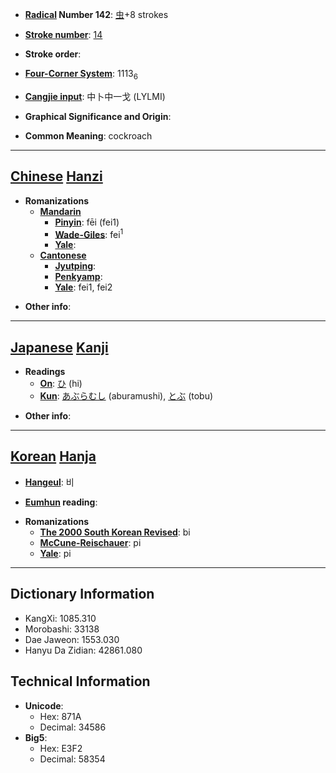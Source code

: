 * '''[[Wiktionary:Chinese radical index| Radical]] Number 142''': [[Wiktionary:Chinese radical index 虫|虫]]+8 strokes

* '''[[Wiktionary:Chinese total strokes index|Stroke number]]''': [[Wiktionary:Chinese total strokes index 14|14]]

* '''Stroke order''': 

* '''[[Wiktionary:Chinese four corner index|Four-Corner System]]''': 1113<sub>6</sub>

* '''[[Wiktionary:Chinese Cangjie index|Cangjie input]]''': 中卜中一戈 (LYLMI)

* '''Graphical Significance and Origin''': 

* '''Common Meaning''': cockroach

----

== [[Chinese]] [[Hanzi]] ==

* '''Romanizations'''
** '''[[Mandarin]]'''
*** '''[[Pinyin]]''': fēi (fei1)
*** '''[[Wade-Giles]]''': fei<sup>1</sup>
*** '''[[Yale]]''': 
** '''[[Cantonese]]'''
*** '''[[Jyutping]]''':
*** '''[[Penkyamp]]''': 
*** '''[[Yale]]''': fei1, fei2

* '''Other info''': 

----

== [[Japanese]] [[Kanji]] ==

* '''Readings'''
** '''[[On]]''': [[ひ]] (hi)
** '''[[Kun]]''': [[あぶらむし]] (aburamushi), [[とぶ]] (tobu)

* '''Other info''':  

----

== [[Korean]] [[Hanja]] ==

* '''[[Hangeul]]''': 비

* '''[[Eumhun]] reading''': 

* '''Romanizations'''
** '''[[The 2000 South Korean Revised Romanization|The 2000 South Korean Revised]]''': bi
** '''[[McCune-Reischauer]]''': pi
** '''[[Yale]]''': pi

----

== Dictionary Information ==

* KangXi: 1085.310
* Morobashi: 33138
* Dae Jaweon: 1553.030
* Hanyu Da Zidian: 42861.080

== Technical Information ==

* '''Unicode''':
** Hex: 871A
** Decimal: 34586
* '''Big5''':
** Hex: E3F2
** Decimal: 58354